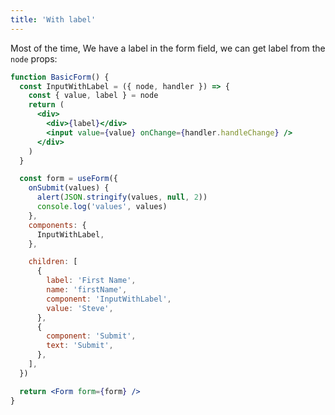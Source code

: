 ```yaml
---
title: 'With label'
---
```


Most of the time, We have a label in the form field, we can get label from the `node` props:

```jsx live
function BasicForm() {
  const InputWithLabel = ({ node, handler }) => {
    const { value, label } = node
    return (
      <div>
        <div>{label}</div>
        <input value={value} onChange={handler.handleChange} />
      </div>
    )
  }

  const form = useForm({
    onSubmit(values) {
      alert(JSON.stringify(values, null, 2))
      console.log('values', values)
    },
    components: {
      InputWithLabel,
    },

    children: [
      {
        label: 'First Name',
        name: 'firstName',
        component: 'InputWithLabel',
        value: 'Steve',
      },
      {
        component: 'Submit',
        text: 'Submit',
      },
    ],
  })

  return <Form form={form} />
}
```
